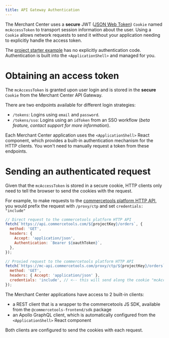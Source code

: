```yaml
---
title: API Gateway Authentication
---
```


The Merchant Center uses a **secure** JWT ([JSON Web Token](https://jwt.io/)) `Cookie` named `mcAccessToken` to transport session information about the user.
Using a `Cookie` allows network requests to send it without your application needing to explicitly handle the access token.

The [project starter example](https://github.com/commercetools/merchant-center-application-kit/tree/master/application-templates/starter) has no explicitly authentication code. Authentication is built into the `<ApplicationShell>` and managed for you.

# Obtaining an access token

The `mcAccessToken` is granted upon user login and is stored in the **secure** `Cookie` from the Merchant Center API Gateway.

There are two endpoints available for different login strategies:

- `/tokens`: Logins using `email` and `password`.
- `/tokens/sso`: Logins using an `idToken` from an SSO workflow (_beta feature, contact support for more information_).

Each Merchant Center application uses the `<ApplicationShell>` React component, which provides a built-in authentication mechanism for the HTTP clients. You won't need to manually request a token from these endpoints.

# Sending an authenticated request

Given that the `mcAccessToken` is stored in a secure cookie, HTTP clients only need to tell the browser to send the cookies with the request.

For example, to make requests to the [commercetools platform HTTP API](https://docs.commercetools.com/http-api.html), you would prefix the request with `/proxy/ctp` and set `credentials: "include"`

```js
// Direct request to the commercetools platform HTTP API
fetch(`https://api.commercetools.com/${projectKey}/orders`, {
  method: 'GET',
  headers: {
    Accept: 'application/json',
    Authentication: `Bearer ${oauthToken}`,
  },
});

// Proxied request to the commercetools platform HTTP API
fetch(`https://mc-api.commercetools.com/proxy/ctp/${projectKey}/orders`, {
  method: 'GET',
  headers: { Accept: 'application/json' },
  credentials: 'include', // <-- this will send along the cookie "mcAccessToken"
});
```

The Merchant Center applications have access to 2 built-in clients:

- a REST client that is a wrapper to the commercetools JS SDK, available from the `@commercetools-frontend/sdk` package
- an Apollo GraphQL client, which is automatically configured from the `<ApplicationShell>` React component

Both clients are configured to send the cookies with each request.
